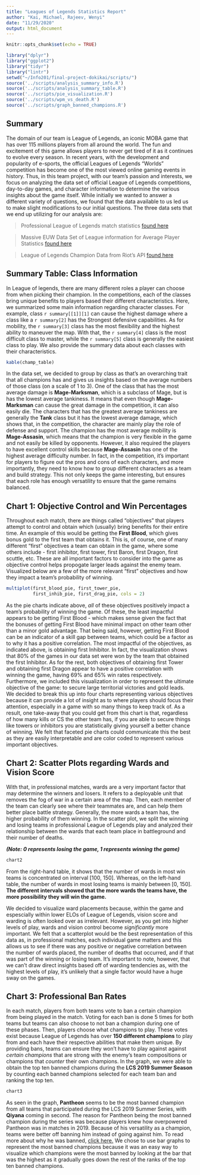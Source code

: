```yaml
---
title: "Leagues of Legends Statistics Report"
author: "Kai, Michael, Rajeev, Wenyi"
date: "11/29/2020"
output: html_document
---
```


```r
knitr::opts_chunk$set(echo = TRUE)
```

```r
library("dplyr")
library("ggplot2")
library("tidyr")
library("lintr")
setwd("~/Info201/final-project-dokikai/scripts/")
source('../scripts/analysis_summary_info.R')
source('../scripts/analysis_summary_table.R')
source('../scripts/pie_visualization.R')
source('../scripts/wpm_vs_death.R')
source('../scripts/graph_banned_champions.R')
```

## Summary 

  The domain of our team is League of Legends, an iconic MOBA game that has over 115 millions players from all around the world. The fun and excitement of this game allows players to never get tired of it as it continues to evolve every season. In recent years, with the development and popularity of e-sports, the official Leagues of Legends "Worlds" competition has become one of the most viewed online gaming events in history. Thus, in this team project, with our team's passion and interests, we focus on analyzing the data set of official League of Legends competitions, day-to-day games, and character information to determine the various insights about the game itself. While initially we wanted to answer a different variety of questions, we found that the data available to us led us to make slight modifications to our initial questions. The three data sets that we end up utilizing for our analysis are:
  
  > Professional League of Legends match statistics [found here](https://www.kaggle.com/xmorra/league-of-legends-world-championship-2019)
  
  > Massive EUW Data Set of League information for Average Player Statistics [found here](https://www.kaggle.com/datasnaek/league-of-legends)
  
  > League of Legends Champion Data from Riot's API [found here](https://www.kaggle.com/uskeche/leauge-of-legends-champions-dataset)
  
## Summary Table: Class Information
  In League of legends, there are many different roles a player can choose from when picking their champion. In the competitions, each of the classes bring unique benefits to players based their different characteristics. Here, we summarized some main information regarding character classes. For example, class `r summary[[1]][1]` can cause the highest damage where a class like a `r summary[2]` has the Strongest defensive capabilities. As for mobility, the `r summary[3]` class has the most flexibility and the highest ability to maneuver the map. With that, the `r summary[4]` class is the most difficult class to master, while the `r summary[5]` class is generally the easiest class to play. We also provide the summary data about each classes with their characteristics.
    
```r
kable(champ_table)
```
  In the data set, we decided to group by class as that's an overarching trait that all champions has and gives us insights based on the average numbers of those class (on a scale of 1 to 3). One of the class that has the most average damage is **Mage-Marksman**, which is a subclass of Mage, but is has the lowest average tankiness. It means that even though **Mage-Marksman** can cause the great damage in the competition, it can also easily die. The characters that has the greatest average tankiness are generally the **Tank** class but it has the lowest average damage, which shows that, in the competition, the character are mainly play the role of defense and support. The champion has the most average mobility is **Mage-Assasin**, which means that the champion is very flexible in the game and not easily be killed by opponents. However, it also required the players to have excellent control skills because **Mage-Assasin**
has one of the highest average difficulty number. In fact, in the competition, it's important for players to figure out the pros and cons of each characters, and more importantly, they need to know how to group different characters as a team and build strategy. This not only keeps the game interesting, but ensures that each role has enough versatility to ensure that the game remains balanced.

## Chart 1:  Objective Control and Win Percentages
  Throughout each match, there are things called "objectives" that players attempt to control and obtain which (usually) bring benefits for their entire time. An example of this would be getting the **First Blood**, which gives bonus gold to the first team that obtains it. This is, of course, one of many different "first" objectives a team can obtain in the game, where some others include - first inhibitor, first tower, first Baron, first Dragon, first scuttle, etc. These are all important factors to consider into the game as objective control helps propogate larger leads against the enemy team. Visualized below are a few of the more relevant "first" objectives and how they impact a team's probability of winning. 

```r
multiplot(first_blood_pie, first_tower_pie,
          first_inhib_pie, first_drag_pie, cols = 2)
```

As the pie charts indicate above, _all_ of these objectives positively impact a team's probability of winning the game. Of these, the least impactful appears to be getting First Blood - which makes sense given the fact that the bonuses of getting First Blood have minimal impact on other team other than a minor gold advantage. That being said, however, getting First Blood can be an indicator of a skill gap between teams, which could be a factor as to why it has a positive correlation. The most impactful of the objectives, as indicated above, is obtaining first Inhibitor. In fact, the visualization shows that 80% of the games in our data set were won by the team that obtained the first Inhibitor. As for the rest, both objectives of obtaining first Tower and obtaining first Dragon appear to have a positive correlation with winning the game, having 69% and 65% win rates respectively. Furthermore, we included this visualization in order to represent the ultimate objective of the game: to secure large territorial victories and gold leads. We decided to break this up into four charts representing various objectives because it can provide a lot of insight as to where players should focus their attention, especially in a game with so many things to keep track of. As a result, one take-away that you could get from this chart is that, regardless of how many kills or CS the other team has, if you are able to secure things like towers or inhibitors you are statistically giving yourself a better chance of winning. We felt that faceted pie charts could communicate this the best as they are easily interpretable and are color coded to represent various important objectives.

## Chart 2:  Scatter Plots regarding Wards and Vision Score
   With that, in professional matches, wards are a very important factor that may determine the winners and losers. It refers to a deployable unit that removes the fog of war in a certain area of the map. Then, each member of the team can clearly see where their teammates are, and can help them better place battle strategy. Generally, the more wards a team has, the higher probability of them winning. In the scatter plot, we split the winning and losing teams in professional League of Legends play and analyzed their relationship between the wards that each team place in battleground and their number of deaths. 
   
**_(Note: 0 represents losing the game, 1 represents winning the game)_**
   
```r
chart2
```


  From the right-hand table, it shows that the number of wards in most win teams is concentrated on interval [100, 150]. Whereas, on the left-hand table, the number of wards in most losing teams is mainly between [0, 150]. **The different intervals showed that the more wards the teams have, the more possibility they will win the game.**
    
  We decided to visualize ward placements because, within the game and espescially within lower ELOs of League of Legends, vision score and warding is often looked over as irrelevant. However, as you get into higher levels of play, wards and vision control become _significantly_ more important. We felt that a scatterplot would be the best representation of this data as, in professional matches, each individual game matters and this allows us to see if there was any positive or negative correlation between the number of wards placed, the number of deaths that occurred, and if that was part of the winning or losing team. It's important to note, however, that we can't draw direct insights based off of warding tendencies as, with the highest levels of play, it's unlikely that a single factor would have a huge sway on the games.
  
## Chart 3:  Professional Ban Rates

  In each match, players from both teams vote to ban a certain champion from 
being played in the match. Voting for each ban is done 5 times for both teams 
but teams can also choose to not ban a champion during one of these phases. 
Then, players choose what champions to play. These votes exist because League of Legends 
has over **150 different champions** to play from and each have their respective 
abilities that make them unique. By providing bans, teams can ensure they won't 
have to play against against *certain champions* that are strong with the enemy's 
team compositions or champions that *counter* their own champions. In the graph, 
we were able to obtain the top ten banned champions during the 
**LCS 2019 Summer Season** by counting each banned champions selected for
each team ban and ranking the top ten.

```r
chart3
```

  As seen in the graph, **Pantheon** seems to be the most banned champion from
all teams that participated during the LCS 2019 Summer Series, with **Qiyana**
coming in second. The reason for Pantheon being the most banned champion during 
the series was because players knew how overpowered Pantheon was in matches in 
2019. Because of his versatility as a champion, teams were better off banning 
him instead of going against him. To read more about why he was banned, [click here.](https://www.invenglobal.com/articles/9417/worlds-2019-why-pantheon-was-banned-for-100-of-group-stage)
We chose to use bar graphs to represent the most banned champions because
it was an easy way to visualize which champions were the most banned by looking
at the bar that was the highest as it gradually goes down the rest of the ranks 
of the top ten banned champions.

